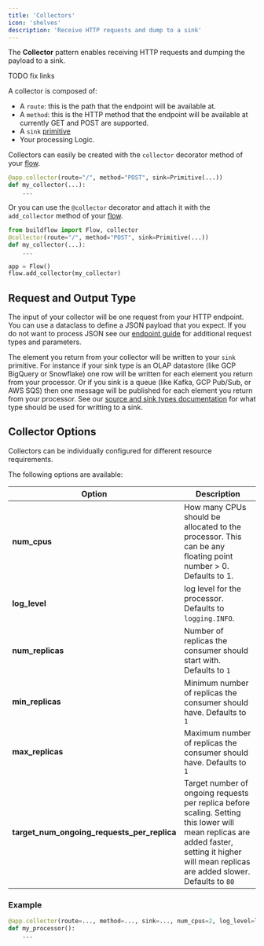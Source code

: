```yaml
---
title: 'Collectors'
icon: 'shelves'
description: 'Receive HTTP requests and dump to a sink'
---
```


The **Collector** pattern enables receiving HTTP requests and dumping the payload to a sink.

TODO fix links

A collector is composed of:
- A `route`: this is the path that the endpoint will be available at.
- A `method`: this is the HTTP method that the endpoint will be available at currently GET and POST are supported.
- A `sink` [primitive](../primitives/overview)
- Your processing Logic.

Collectors can easily be created with the `collector` decorator method of your [flow](/programming-guide/flows).

```python
@app.collector(route="/", method="POST", sink=Primitive(...))
def my_collector(...):
    ...
```

Or you can use the `@collector` decorator and attach it with the `add_collector` method of your [flow](/programming-guide/flows).

```python
from buildflow import Flow, collector
@collector(route="/", method="POST", sink=Primitive(...))
def my_collector(...):
    ...

app = Flow()
flow.add_collector(my_collector)
```

## Request and Output Type

The input of your collector will be one request from your HTTP endpoint. You can use a dataclass to define a JSON payload that you expect. If you do not want to process JSON see our [endpoint guide](/programming-guide/endpoints#request-and-response-type) for additional request types and parameters.

The element you return from your collector will be written to your `sink` primitive. For instance if your sink type is an OLAP datastore (like GCP BigQuery or Snowflake) one row will be written for each element you return from your processor. Or if you sink is a queue (like Kafka, GCP Pub/Sub, or AWS SQS) then one message will be published for each element you return from your processor. See our [source and sink types documentation](/programming-guide/source-sink-types) for what type should be used for writting to a sink.

## Collector Options

Collectors can be individually configured for different resource requirements.

The following options are available:

| Option                                        | Description                           |
| --------------------------------------------- | ------------------------------------- |
| **num_cpus**                                  | How many CPUs should be allocated to the processor. This can be any floating point number > 0. Defaults to 1.                       |
| **log_level**                                 | log level for the processor. Defaults to `logging.INFO`. |
| **num_replicas**                              | Number of replicas the consumer should start with. Defaults to `1`|
| **min_replicas**                              | Minimum number of replicas the consumer should have. Defaults to `1` |
| **max_replicas**                              | Maximum number of replicas the consumer should have. Defaults to `1` |
| **target_num_ongoing_requests_per_replica**   | Target number of ongoing requests per replica before scaling. Setting this lower will mean replicas are added faster, setting it higher will mean replicas are added slower. Defaults to `80` |

### Example

```python
@app.collector(route=..., method=..., sink=..., num_cpus=2, log_level=logging.DEBUG)
def my_processor():
    ...
```

